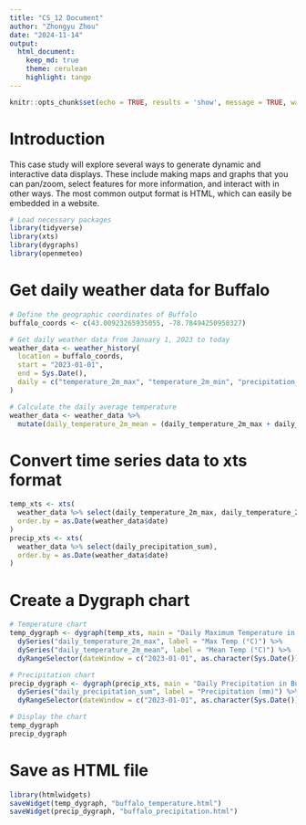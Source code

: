 ```yaml
---
title: "CS_12 Document"
author: "Zhongyu Zhou"
date: "2024-11-14"
output:
  html_document:
    keep_md: true
    theme: cerulean
    highlight: tango
---
```


```r
knitr::opts_chunk$set(echo = TRUE, results = 'show', message = TRUE, warning = TRUE)
```

# Introduction
This case study will explore several ways to generate dynamic and interactive data displays. These include making maps and graphs that you can pan/zoom, select features for more information, and interact with in other ways. The most common output format is HTML, which can easily be embedded in a website.

```r
# Load necessary packages
library(tidyverse)
library(xts)
library(dygraphs)
library(openmeteo)
```

# Get daily weather data for Buffalo

```r
# Define the geographic coordinates of Buffalo
buffalo_coords <- c(43.00923265935055, -78.78494250958327)

# Get daily weather data from January 1, 2023 to today
weather_data <- weather_history(
  location = buffalo_coords,
  start = "2023-01-01",
  end = Sys.Date(),
  daily = c("temperature_2m_max", "temperature_2m_min", "precipitation_sum")
)

# Calculate the daily average temperature
weather_data <- weather_data %>%
  mutate(daily_temperature_2m_mean = (daily_temperature_2m_max + daily_temperature_2m_min) / 2)
```

# Convert time series data to xts format

```r
temp_xts <- xts(
  weather_data %>% select(daily_temperature_2m_max, daily_temperature_2m_mean),
  order.by = as.Date(weather_data$date)
)
precip_xts <- xts(
  weather_data %>% select(daily_precipitation_sum),
  order.by = as.Date(weather_data$date)
)
```

# Create a Dygraph chart

```r
# Temperature chart
temp_dygraph <- dygraph(temp_xts, main = "Daily Maximum Temperature in Buffalo, NY") %>%
  dySeries("daily_temperature_2m_max", label = "Max Temp (°C)") %>%
  dySeries("daily_temperature_2m_mean", label = "Mean Temp (°C)") %>%
  dyRangeSelector(dateWindow = c("2023-01-01", as.character(Sys.Date())))

# Precipitation chart
precip_dygraph <- dygraph(precip_xts, main = "Daily Precipitation in Buffalo, NY") %>%
  dySeries("daily_precipitation_sum", label = "Precipitation (mm)") %>%
  dyRangeSelector(dateWindow = c("2023-01-01", as.character(Sys.Date())))

# Display the chart
temp_dygraph
precip_dygraph
```

# Save as HTML file

```r
library(htmlwidgets)
saveWidget(temp_dygraph, "buffalo_temperature.html")
saveWidget(precip_dygraph, "buffalo_precipitation.html")
```

